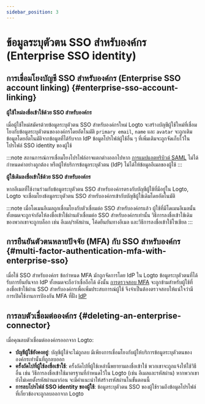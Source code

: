 ```yaml
---
sidebar_position: 3
---
```


# ข้อมูลระบุตัวตน SSO สำหรับองค์กร (Enterprise SSO identity)

## การเชื่อมโยงบัญชี SSO สำหรับองค์กร (Enterprise SSO account linking) \{#enterprise-sso-account-linking}

**ผู้ใช้ใหม่ลงชื่อเข้าใช้ด้วย SSO สำหรับองค์กร**

เมื่อผู้ใช้ใหม่สมัครด้วยข้อมูลระบุตัวตน SSO สำหรับองค์กรใหม่ Logto จะสร้างบัญชีผู้ใช้ใหม่ที่เชื่อมโยงกับข้อมูลระบุตัวตนขององค์กรโดยอัตโนมัติ `primary email`, `name` และ `avatar` จะถูกเติมข้อมูลโดยอัตโนมัติจากข้อมูลที่ได้รับจาก IdP ข้อมูลโปรไฟล์ผู้ใช้อื่น ๆ ที่เพิ่มเติมจะถูกจัดเก็บไว้ในโปรไฟล์ SSO identity ของผู้ใช้

:::note
สถานการณ์การเชื่อมโยงโปรไฟล์อาจแตกต่างออกไปหาก [การแมปแอตทริบิวต์ SAML](/integrations/saml-sso#step-3-configure-user-attributes-mapping) ไม่ได้กำหนดค่าอย่างถูกต้อง หรือผู้ให้บริการข้อมูลระบุตัวตน (IdP) ไม่ได้ให้ข้อมูลอีเมลของผู้ใช้
:::

**ผู้ใช้เดิมลงชื่อเข้าใช้ด้วย SSO สำหรับองค์กร**

หากอีเมลที่ใช้งานร่วมกับข้อมูลระบุตัวตน SSO สำหรับองค์กรตรงกับบัญชีผู้ใช้ที่มีอยู่ใน Logto, Logto จะเชื่อมโยงข้อมูลระบุตัวตน SSO สำหรับองค์กรเข้ากับบัญชีผู้ใช้เดิมโดยอัตโนมัติ

:::note
เมื่อโดเมนอีเมลถูกเชื่อมโยงกับตัวเชื่อมต่อ SSO สำหรับองค์กรแล้ว ผู้ใช้ที่มีโดเมนอีเมลนั้นทั้งหมดจะถูกจำกัดให้ลงชื่อเข้าใช้ผ่านตัวเชื่อมต่อ SSO สำหรับองค์กรเท่านั้น วิธีการลงชื่อเข้าใช้เดิมของพวกเขาจะถูกบล็อก เช่น อีเมล/รหัสผ่าน, โค้ดยืนยันทางอีเมล และวิธีการลงชื่อเข้าใช้โซเชียล
:::

## การยืนยันตัวตนหลายปัจจัย (MFA) กับ SSO สำหรับองค์กร \{#multi-factor-authentication-mfa-with-enterprise-sso}

เมื่อใช้ SSO สำหรับองค์กร ข้อกำหนด MFA มักถูกจัดการโดย IdP ใน Logto ข้อมูลระบุตัวตนที่ได้รับการยืนยันจาก IdP ทั้งหมดจะถือว่าเชื่อถือได้ ดังนั้น [การตรวจสอบ MFA](/end-user-flows/mfa) จะถูกข้ามสำหรับผู้ใช้ที่ลงชื่อเข้าใช้ผ่าน SSO สำหรับองค์กรเพื่อเพิ่มประสบการณ์ผู้ใช้ จึงจำเป็นต้องตรวจสอบให้แน่ใจว่ามีการเปิดใช้งานการป้องกัน MFA ที่ฝั่ง [IdP](/end-user-flows/enterprise-sso#key-components-of-enterprise-sso)

## การลบตัวเชื่อมต่อองค์กร \{#deleting-an-enterprise-connector}

เมื่อคุณลบตัวเชื่อมต่อองค์กรออกจาก Logto:

- **บัญชีผู้ใช้ยังคงอยู่**: บัญชีผู้ใช้จะไม่ถูกลบ มีเพียงการเชื่อมโยงกับผู้ให้บริการข้อมูลระบุตัวตนขององค์กรเท่านั้นที่ถูกลบออก
- **ครั้งถัดไปที่ผู้ใช้ลงชื่อเข้าใช้**: ครั้งถัดไปที่ผู้ใช้เหล่านี้พยายามลงชื่อเข้าใช้ พวกเขาจะถูกแจ้งให้ใช้วิธีอื่น เช่น วิธีการลงชื่อเข้าใช้มาตรฐานที่กำหนดไว้ใน Logto (เช่น อีเมลและรหัสผ่าน) หากพวกเขายังไม่เคยตั้งรหัสผ่านมาก่อน จะมีคำแนะนำให้สร้างรหัสผ่านในขั้นตอนนี้
- **การลบโปรไฟล์ SSO identity ของผู้ใช้**: ข้อมูลระบุตัวตน SSO ของผู้ใช้รวมถึงข้อมูลโปรไฟล์ที่เกี่ยวข้องจะถูกลบออกจาก Logto
